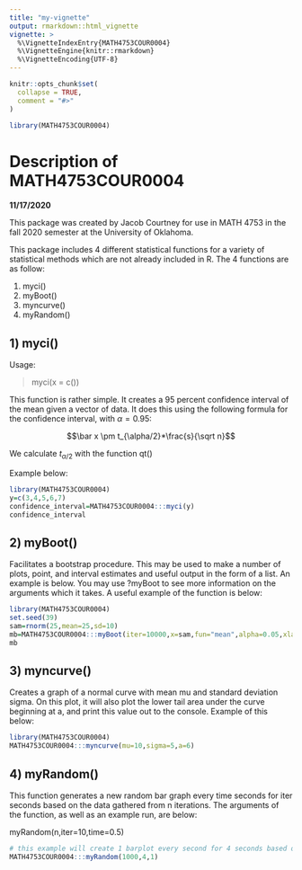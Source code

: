 ```yaml
---
title: "my-vignette"
output: rmarkdown::html_vignette
vignette: >
  %\VignetteIndexEntry{MATH4753COUR0004}
  %\VignetteEngine{knitr::rmarkdown}
  %\VignetteEncoding{UTF-8}
---
```


```r
knitr::opts_chunk$set(
  collapse = TRUE,
  comment = "#>"
)
```

```r
library(MATH4753COUR0004)
```

# Description of MATH4753COUR0004

**11/17/2020**

This package was created by Jacob Courtney for use in MATH 4753 in the fall 2020 semester at the University of Oklahoma. 

This package includes 4 different statistical functions for a variety of statistical methods which are not already included in R. The 4 functions are as follow: 

1) myci()
2) myBoot()
3) myncurve()
4) myRandom()

## 1) myci()

Usage: 

> myci(x = c())

This function is rather simple. It creates a 95 percent confidence interval of the mean given a vector of data. It does this using the following formula for the confidence interval, with $\alpha=0.95$:

$$\bar x \pm t_{\alpha/2}*\frac{s}{\sqrt n}$$

We calculate $t_{\alpha/2}$ with the function qt()

Example below:

```r
library(MATH4753COUR0004)
y=c(3,4,5,6,7)
confidence_interval=MATH4753COUR0004:::myci(y)
confidence_interval
```


## 2) myBoot()

Facilitates a bootstrap procedure. This may be used to make a number of plots, point, and interval estimates and useful output in the form of a list. An example is below. You may use ?myBoot to see more information on the arguments which it takes. A useful example of the function is below: 

```r
library(MATH4753COUR0004)
set.seed(39)
sam=rnorm(25,mean=25,sd=10)
mb=MATH4753COUR0004:::myBoot(iter=10000,x=sam,fun="mean",alpha=0.05,xlab="mean",col="red")
mb
```


## 3) myncurve()

Creates a graph of a normal curve with mean mu and standard deviation sigma. On this plot, it will also plot the lower tail area under the curve beginning at a, and print this value out to the console. Example of this below:

```r
library(MATH4753COUR0004)
MATH4753COUR0004:::myncurve(mu=10,sigma=5,a=6)
```


## 4) myRandom()

This function generates a new random bar graph every time seconds for iter seconds based on the data gathered from n iterations. The arguments of the function, as well as an example run, are below:

myRandom(n,iter=10,time=0.5)

```r
# this example will create 1 barplot every second for 4 seconds based on the data from 1000 different samples
MATH4753COUR0004:::myRandom(1000,4,1) 
```
